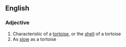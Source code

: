 ==English==

===Adjective===
{{en-adj}}

# Characteristic of a [[tortoise]], or the [[shell]] of a tortoise
# As [[slow]] as a tortoise